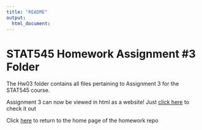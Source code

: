 ```yaml
---
title: "README"
output: 
  html_document:
---
```


# STAT545 Homework Assignment #3 Folder

The Hw03 folder contains all files pertaining to Assignment 3 for the STAT545 course.

Assignment 3 can now be viewed in html as a website! Just [click here](https://stat545-ubc-hw-2019-20.github.io/stat545-hw-jacobgerlofs/Hw03/hw3.0_dplyr-ggplot-pt.2.html) to check it out

Click [here](https://github.com/STAT545-UBC-hw-2019-20/stat545-hw-jacobgerlofs) to return to the home page of the homework repo

